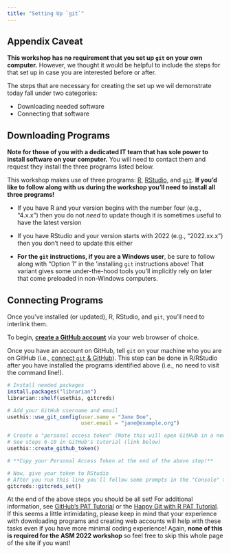 ```yaml
---
title: "Setting Up `git`"
---
```


## Appendix Caveat

**This workshop has no requirement that you set up `git` on your own computer.** However, we thought it would be helpful to include the steps for that set up in case you are interested before or after.

The steps that are necessary for creating the set up we wil demonstrate today fall under two categories:

- Downloading needed software
- Connecting that software

## Downloading Programs

**Note for those of you with a dedicated IT team that has sole power to install software on your computer.** You will need to contact them and request they install the three programs listed below.

This workshop makes use of three programs: [R](https://www.r-project.org/), [RStudio](https://www.rstudio.com/products/rstudio/download/), and [`git`](https://happygitwithr.com/install-git.html). **If you'd like to follow along with us during the workshop you'll need to install all three programs!**

  - If you have R and your version begins with the number four (e.g., "4.x.x") then you do not *need* to update though it is sometimes useful to have the latest version
  
  - If you have RStudio and your version starts with 2022 (e.g., "2022.xx.x") then you don't need to update this either

  - **For the `git` instructions, if you are a Windows user**, be sure to follow along with "Option 1" in the 'installing `git` instructions above! That variant gives some under-the-hood tools you'll implicitly rely on later that come preloaded in non-Windows computers.

## Connecting Programs

Once you've installed (or updated), R, RStudio, and `git`, you'll need to interlink them.

To begin, **[create a GitHub account](https://github.com/)** via your web browser of choice.

Once you have an account on GitHub, tell `git` on your machine who you are on GitHub (i.e., [connect `git` & GitHub](https://happygitwithr.com/hello-git.html)). This step can be done in R/RStudio after you have installed the programs identified above (i.e., no need to visit the command line!).
  
```r
# Install needed packages
install.packages("librarian")
librarian::shelf(usethis, gitcreds)

# Add your GitHub username and email
usethis::use_git_config(user.name = "Jane Doe",
                        user.email = "jane@example.org")

# Create a "personal access token" (Note this will open GitHub in a new browser tab)
# See steps 6-10 in GitHub's tutorial (link below)
usethis::create_github_token()

# **Copy your Personal Access Token at the end of the above step!**

# Now, give your token to RStudio
# After you run this line you'll follow some prompts in the "Console" tab of RStudio
gitcreds::gitcreds_set()
```

At the end of the above steps you should be all set! For additional information, see [GitHub's PAT Tutorial](https://docs.github.com/en/authentication/keeping-your-account-and-data-secure/creating-a-personal-access-token) or the [Happy Git with R PAT Tutorial](https://happygitwithr.com/https-pat.html). If this seems a little intimidating, please keep in mind that your experience with downloading programs and creating web accounts will help with these tasks even if you have more minimal coding experience! Again, **none of this is required for the ASM 2022 workshop** so feel free to skip this whole page of the site if you want!

